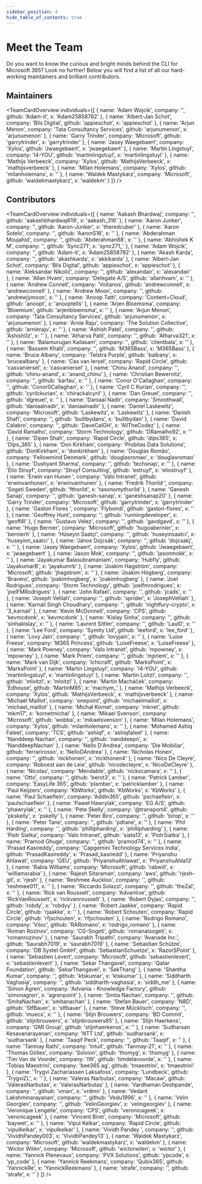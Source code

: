 ```yaml
---
sidebar_position: 4
hide_table_of_contents: true
---
```



# Meet the Team

Do you want to know the curious and bright minds behind the CLI for Microsoft 365? Look no further! Below you will find a list of all our hard-working maintainers and brilliant contributors.

## Maintainers

<TeamCardOverview individuals={[
  {
    name: 'Adam Wojcik',
    company: '',
    github: 'Adam-it',
    x: 'Adam25858782'
  },
  {
    name: 'Albert-Jan Schot',
    company: 'Blis Digital',
    github: 'appieschot',
    x: 'appieschot'
  },
  {
    name: 'Arjun Menon',
    company: 'Tata Consultancy Services',
    github: 'arjunumenon',
    x: 'arjunumenon'
  },
  {
    name: 'Garry Trinder',
    company: 'Microsoft',
    github: 'garrytrinder',
    x: 'garrytrinder'
  },
  {
    name: 'Jasey Waegebaert',
    company: 'Xylos',
    github: 'Jwaegebaert',
    x: 'jwaegebaert'
  },
  {
    name: 'Martin Lingstuyl',
    company: 'I4-YOU',
    github: 'martinlingstuyl',
    x: 'martinlingstuyl'
  },
  {
    name: 'Mathijs Verbeeck',
    company: 'Xylos',
    github: 'MathijsVerbeeck',
    x: 'mathijsverbeeck'
  },
  {
    name: 'Milan Holemans',
    company: 'Xylos',
    github: 'milanholemans',
    x: ''
  },
  {
    name: 'Waldek Mastykarz',
    company: 'Microsoft',
    github: 'waldekmastykarz',
    x: 'waldekm'
  }
]} />

## Contributors

<TeamCardOverview individuals={[
  {
    name: 'Aakash Bhardwaj',
    company: '',
    github: 'aakashbhardwaj619',
    x: 'aakash_316'
  },
  {
    name: 'Aaron Junker',
    company: '',
    github: 'Aaron-Junker',
    x: 'theredcuber'
  },
  {
    name: 'Aaron Sotelo',
    company: '',
    github: 'AaronS16',
    x: ''
  },
  {
    name: 'Abderahman Moujahid',
    company: '',
    github: 'Abderahman88',
    x: ''
  },
  {
    name: 'Abhishek K M',
    company: '',
    github: 'Sync271',
    x: 'sync271_'
  },
  {
    name: 'Adam Wojcik',
    company: '',
    github: 'Adam-it',
    x: 'Adam25858782'
  },
  {
    name: 'Akash Karda',
    company: '',
    github: 'akashkarda',
    x: 'akkikarda'
  },
  {
    name: 'Albert-Jan Schot',
    company: 'Blis Digital',
    github: 'appieschot',
    x: 'appieschot'
  },
  {
    name: 'Aleksandar Nikolić',
    company: '',
    github: 'alexandair',
    x: 'alexandair'
  },
  {
    name: 'Allan Hvam',
    company: 'Delegate A/S',
    github: 'allanhvam',
    x: ''
  },
  {
    name: 'Andrew Connell',
    company: 'Voitanos',
    github: 'andrewconnell',
    x: 'andrewconnell'
  },
  {
    name: 'Andrew Moon',
    company: '',
    github: 'andrewjymoon',
    x: ''
  },
  {
    name: 'Anoop Tatti',
    company: 'Content+Cloud',
    github: 'anoopt',
    x: 'anooptells'
  },
  {
    name: 'Arjen Bloemsma',
    company: 'Bloemium',
    github: 'arjenbloemsma',
    x: ''
  },
  {
    name: 'Arjun Menon',
    company: 'Tata Consultancy Services',
    github: 'arjunumenon',
    x: 'arjunumenon'
  },
  {
    name: 'Arnie Raju',
    company: 'The Solution Collective',
    github: 'arnieraju',
    x: ''
  },
  {
    name: 'Ashish Patel',
    company: '',
    github: 'Ashish0z',
    x: ''
  },
  {
    name: 'Atharva Patil',
    company: '',
    github: 'Atharva321',
    x: ''
  },
  {
    name: 'Balamurugan Kailasam',
    company: '',
    github: 'clientbala',
    x: ''
  },
  {
    name: 'Bassem Khalil',
    company: '',
    github: 'M365Bass',
    x: 'M365Bass'
  },
  {
    name: 'Bruce Albany',
    company: 'Telstra Purple',
    github: 'balbany',
    x: 'brucealbany'
  },
  {
    name: 'Cas van Iersel',
    company: 'Rapid Circle',
    github: 'casvaniersel',
    x: 'casvaniersel'
  },
  {
    name: 'Chinu Anand',
    company: '',
    github: 'chinu-anand',
    x: 'anand_chinu'
  },
  {
    name: 'Christian Bewernitz',
    company: '',
    github: 'karfau',
    x: ''
  },
  {
    name: 'Conor O\'Callaghan',
    company: '',
    github: 'Conor0Callaghan',
    x: ''
  },
  {
    name: 'Cyril C Kurian',
    company: '',
    github: 'cyrilckurian',
    x: 'chirackalcyril'
  },
  {
    name: 'Dan Greuel',
    company: '',
    github: 'dgreuel',
    x: ''
  },
  {
    name: 'Daniaal Nadir',
    company: 'Smoothwall',
    github: 'daniaalnadir',
    x: 'daniaalnadir'
  },
  {
    name: 'Daniel Laskewitz',
    company: 'Microsoft',
    github: 'Laskewitz',
    x: 'Laskewitz'
  },
  {
    name: 'Danish Shafi',
    company: '',
    github: 'builtbydans',
    x: 'builtbydan'
  },
  {
    name: 'David Calabro',
    company: '',
    github: 'DaveCalGH',
    x: 'AllTheCodez'
  },
  {
    name: 'David Ramalho',
    company: 'Storm Technology',
    github: 'DRamalho92',
    x: ''
  },
  {
    name: 'Dipen Shah',
    company: 'Rapid Circle',
    github: 'dips365',
    x: 'Dips_365'
  },
  {
    name: 'Don Kirkham',
    company: 'Probitas Data Solutions',
    github: 'DonKirkham',
    x: 'donkirkham'
  },
  {
    name: 'Douglas Romão',
    company: 'Fellowmind Denmark',
    github: 'douglasromao',
    x: 'douglasromao'
  },
  {
    name: 'Dushyant Sharma',
    company: '',
    github: 'techsnap',
    x: ''
  },
  {
    name: 'Elio Struyf',
    company: 'Struyf Consulting',
    github: 'estruyf',
    x: 'eliostruyf'
  },
  {
    name: 'Erwin van Hunen ',
    company: 'Valo Intranet',
    github: 'erwinvanhunen',
    x: 'erwinvanhunen'
  },
  {
    name: 'Fredrik Thorild ',
    company: 'Sogeti Sweden',
    github: 'fthorild',
    x: 'taxonomythorild'
  },
  {
    name: 'Ganesh Sanap',
    company: '',
    github: 'ganesh-sanap',
    x: 'ganeshsanap20'
  },
  {
    name: 'Garry Trinder',
    company: 'Microsoft',
    github: 'garrytrinder',
    x: 'garrytrinder'
  },
  {
    name: 'Gaston Flores ',
    company: 'Flybondi',
    github: 'gaston-flores',
    x: ''
  },
  {
    name: 'Geoffrey Hunt',
    company: '',
    github: 'runningdeveloper',
    x: 'geoff4l'
  },
  {
    name: 'Gustavo Velez',
    company: '',
    github: 'gavdgavd',
    x: ''
  },
  {
    name: 'Hugo Bernier',
    company: 'Microsoft',
    github: 'hugoabernier',
    x: 'bernierh'
  },
  {
    name: 'Hüseyin Saatçi',
    company: '',
    github: 'huseyinsaatci',
    x: 'huseyinn_saatci'
  },
  {
    name: 'János Dojcsák',
    company: '',
    github: 'dojcsakj',
    x: ''
  },
  {
    name: 'Jasey Waegebaert',
    company: 'Xylos',
    github: 'Jwaegebaert',
    x: 'jwaegebaert'
  },
  {
    name: 'Jason Mok',
    company: '',
    github: 'jasonmokk',
    x: ''
  },
  {
    name: 'Jayakumar Balasubramaniam',
    company: 'Hubfly',
    github: 'JayakumarB',
    x: 'jayakumrb'
  },
  {
    name: 'Joakim Hagström',
    company: 'Microsoft',
    github: 'jhagstrom',
    x: ''
  },
  {
    name: 'Joakim Högberg',
    company: 'Bravero',
    github: 'joakimhogberg',
    x: 'joakimhogberg'
  },
  {
    name: 'Joel Rodrigues',
    company: 'Storm Technology',
    github: 'joelfmrodrigues',
    x: 'joelFMRodrigues'
  },
  {
    name: 'John Rafael',
    company: '',
    github: 'jcads',
    x: ''
  },
  {
    name: 'Joseph Velliah',
    company: '',
    github: 'sprider',
    x: 'JosephVelliah'
  },
  {
    name: 'Karnail Singh Choudhary',
    company: '',
    github: 'nightfury-crypto',
    x: '3_karnail'
  },
  {
    name: 'Kevin McDonnell',
    company: 'CPS',
    github: 'kevmcdonk',
    x: 'kevmcdonk'
  },
  {
    name: 'Kislay Sinha',
    company: '',
    github: 'sinhakislay',
    x: ''
  },
  {
    name: 'Laurent Sittler',
    company: '',
    github: 'Laul0',
    x: ''
  },
  {
    name: 'Lee Ford',
    company: 'Symity Ltd',
    github: 'leeford',
    x: 'lee_ford'
  },
  {
    name: 'Lovy Jain',
    company: '',
    github: 'lovyjain',
    x: ''
  },
  {
    name: 'Luise Freese',
    company: 'M365 Princess',
    github: 'LuiseFreese',
    x: 'LuiseFreese'
  },
  {
    name: 'Mark Powney',
    company: 'Valo Intranet',
    github: 'mpowney',
    x: 'mpowney'
  },
  {
    name: 'Mark Priem',
    company: '',
    github: 'mpriem',
    x: ''
  },
  {
    name: 'Mark van Dijk',
    company: 'Ichicraft',
    github: 'MarksPoint',
    x: 'MarksPoint'
  },
  {
    name: 'Martin Lingstuyl',
    company: 'I4-YOU',
    github: 'martinlingstuyl',
    x: 'martinlingstuyl'
  },
  {
    name: 'Martin Loitzl',
    company: '',
    github: 'mloitzl',
    x: 'mloitzl'
  },
  {
    name: 'Martin Macháček',
    company: 'Edhouse',
    github: 'MartinM85',
    x: 'machym_'
  },
  {
    name: 'Mathijs Verbeeck',
    company: 'Xylos',
    github: 'MathijsVerbeeck',
    x: 'mathijsverbeeck'
  },
  {
    name: 'Michaël Maillot',
    company: 'onepoint',
    github: 'michaelmaillot',
    x: 'michael_maillot'
  },
  {
    name: 'Michał Kornet',
    company: 'mknet',
    github: 'mkm17',
    x: 'kornetmichal'
  },
  {
    name: 'Mikael Svenson',
    company: 'Microsoft',
    github: 'wobba',
    x: 'mikaelsvenson'
  },
  {
    name: 'Milan Holemans',
    company: 'Xylos',
    github: 'milanholemans',
    x: ''
  },
  {
    name: 'Mohamed Ashiq Faleel',
    company: 'TCS',
    github: 'ashiqf',
    x: 'ashiqfaleel'
  },
  {
    name: 'Nanddeep Nachan',
    company: '',
    github: 'nanddeepn',
    x: 'NanddeepNachan'
  },
  {
    name: 'Nello D\'Andrea',
    company: 'Die Mobiliar',
    github: 'ferrarirosso',
    x: 'NelloDAndrea'
  },
  {
    name: 'Nicholas Honen',
    company: '',
    github: 'nickhonen',
    x: 'nickhonen4'
  },
  {
    name: 'Nico De Cleyre',
    company: 'Roboest aan de Leie',
    github: 'nicodecleyre',
    x: 'NicoDeCleyre'
  },
  {
    name: 'Nicolas',
    company: 'Mendable',
    github: 'nickscamara',
    x: ''
  },
  {
    name: 'Otto',
    company: '',
    github: 'berot3',
    x: ''
  },
  {
    name: 'Patrick Lamber',
    company: 'EasyLife 365',
    github: 'plamber',
    x: 'patricklamber'
  },
  {
    name: 'Paul Keijzers',
    company: 'KbWorks',
    github: 'KbWorks',
    x: 'KbWorks'
  },
  {
    name: 'Paul Schaeflein',
    company: 'AddIn365',
    github: 'pschaeflein',
    x: 'paulschaeflein'
  },
  {
    name: 'Paweł Hawrylak',
    company: 'EG A/S',
    github: 'phawrylak',
    x: ''
  },
  {
    name: 'Pete Skelly',
    company: '@transport4',
    github: 'pkskelly',
    x: 'pskelly'
  },
  {
    name: 'Peter Biro',
    company: '',
    github: 'birop',
    x: ''
  },
  {
    name: 'Peter Tane',
    company: '',
    github: 'pdtane',
    x: ''
  },
  {
    name: 'Phil Harding',
    company: '',
    github: 'phillipharding',
    x: 'phillipharding'
  },
  {
    name: 'Piotr Siatka',
    company: 'Valo Intranet',
    github: 'siata13',
    x: 'PiotrSiatka'
  },
  {
    name: 'Pramod Ghuge',
    company: '',
    github: 'pramod74',
    x: ''
  },
  {
    name: 'Prasad Kasireddy',
    company: 'Capgemini Technology Services India',
    github: 'PrasadKasireddy',
    x: 'Prasad_kasiredd'
  },
  {
    name: 'Priyanshu Ahlawat',
    company: 'GEU',
    github: 'PriyanshuAhlawat',
    x: 'PriyanshuAhla13'
  },
  {
    name: 'Rabia Williams',
    company: 'Microsoft',
    github: 'rabwill',
    x: 'williamsrabia'
  },
  {
    name: 'Rajesh Sitaraman',
    company: 'aws',
    github: 'rjesh-git',
    x: 'rjesh'
  },
  {
    name: 'Reshmee Auckloo',
    company: '',
    github: 'reshmee011',
    x: ''
  },
  {
    name: 'Riccardo Solazzi',
    company: '',
    github: 'theZal',
    x: ''
  },
  {
    name: 'Rick van Rousselt',
    company: 'Advantive',
    github: 'RickVanRousselt',
    x: 'rickvanrousselt'
  },
  {
    name: 'Robert Dyjas',
    company: '',
    github: 'robdy',
    x: 'robdyy'
  },
  {
    name: 'Robert Jaakke',
    company: 'Rapid Circle',
    github: 'rjaakke',
    x: ''
  },
  {
    name: 'Robert Schouten',
    company: 'Rapid Circle',
    github: 'rfjschouten',
    x: 'rfjschouten'
  },
  {
    name: 'Rodrigo Romano',
    company: 'Viloc',
    github: 'RARomano',
    x: 'rodrigo_romano'
  },
  {
    name: 'Roman Rozinov',
    company: 'CG-Sogeti',
    github: 'romanatsogeti',
    x: 'romanrozinov'
  },
  {
    name: 'Saurabh Tripathi',
    company: 'Avanade Inc.',
    github: 'Saurabh7019',
    x: 'saurabh7019'
  },
  {
    name: 'Sebastian Schütze',
    company: 'DB Systel GmbH',
    github: 'SebastianSchuetze',
    x: 'RazorSPoint'
  },
  {
    name: 'Sebastien Levert',
    company: 'Microsoft',
    github: 'sebastienlevert',
    x: 'sebastienlevert'
  },
  {
    name: 'Sekar Thangavel',
    company: 'Qatar Foundation',
    github: 'SekarThangavel',
    x: 'SekThang'
  },
  {
    name: 'Shantha Kumar',
    company: '',
    github: 'ktskumar',
    x: 'ktskumar'
  },
  {
    name: 'Siddharth Vaghasia',
    company: '',
    github: 'siddharth-vaghasia',
    x: 'siddh_me'
  },
  {
    name: 'Simon Ågren',
    company: 'Advania - Knowledge Factory',
    github: 'simonagren',
    x: 'agrenpoint'
  },
  {
    name: 'Smita Nachan',
    company: '',
    github: 'SmitaNachan',
    x: 'smitanachan'
  },
  {
    name: 'Stefan Bauer',
    company: 'N8D',
    github: 'StfBauer',
    x: 'stfbauer'
  },
  {
    name: 'Steve Mücklisch',
    company: '',
    github: 'muecs',
    x: ''
  },
  {
    name: 'Stijn Brouwers',
    company: 'BD Commit',
    github: 'stijnbrouwers',
    x: 'stijnbrouwers85'
  },
  {
    name: 'Stijn Haerkens',
    company: 'GMI Group',
    github: 'stijnhaerkenss',
    x: ''
  },
  {
    name: 'Sudharsan Kesavanarayanan',
    company: 'NTT Ltd',
    github: 'sudharsank',
    x: 'sudharsank'
  },
  {
    name: 'Taaqif Peck',
    company: '',
    github: 'Taaqif',
    x: ''
  },
  {
    name: 'Tanmay Rathi',
    company: 'Intuit',
    github: 'Tanmay-21',
    x: ''
  },
  {
    name: 'Thomas Gölles',
    company: 'Solvion',
    github: 'thomyg',
    x: 'thomyg'
  },
  {
    name: 'Tim Van de Voorde',
    company: 'IW',
    github: 'timdelavoorde',
    x: ''
  },
  {
    name: 'Tobias Maestrini',
    company: 'bee365 ag',
    github: 'tmaestrini',
    x: 'tmaestrini'
  },
  {
    name: 'Trygvi Zachariassen Laksafoss',
    company: 'Lundbeck',
    github: 'TrygviZL',
    x: ''
  },
  {
    name: 'Valeras Narbutas',
    company: 'Macaw',
    github: 'ValerasNarbutas',
    x: 'ValerasNarbutas'
  },
  {
    name: 'Vardhaman Deshpande',
    company: '',
    github: 'vman',
    x: 'vrdmn'
  },
  {
    name: 'Vedant Lakshminarayanan',
    company: '',
    github: 'Vedu1996',
    x: ''
  },
  {
    name: 'Velin Georgiev',
    company: '',
    github: 'VelinGeorgiev',
    x: 'velingeorgiev'
  },
  {
    name: 'Veronique Lengelle',
    company: 'CPS',
    github: 'veronicageek',
    x: 'veronicageek'
  },
  {
    name: 'Vincent Biret',
    company: 'Microsoft',
    github: 'baywet',
    x: ''
  },
  {
    name: 'Vipul Kelkar',
    company: 'Rapid Circle',
    github: 'vipulkelkar',
    x: 'vipulkelkar'
  },
  {
    name: 'Vividh Pandey ',
    company: '',
    github: 'VividhPandey003',
    x: 'VividhPandey13'
  },
  {
    name: 'Waldek Mastykarz',
    company: 'Microsoft',
    github: 'waldekmastykarz',
    x: 'waldekm'
  },
  {
    name: 'Wictor Wilén',
    company: 'Microsoft',
    github: 'wictorwilen',
    x: 'wictor'
  },
  {
    name: 'Yannick Plenevaux',
    company: 'PVX Solutions',
    github: 'ypcode',
    x: 'yp_code'
  },
  {
    name: 'Yannick Reekmans',
    company: 'Qubix365',
    github: 'YannickRe',
    x: 'YannickReekmans'
  },
  {
    name: 'strafe',
    company: '',
    github: 'strafe',
    x: ''
  }
]} />
